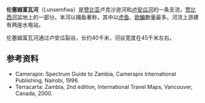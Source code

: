 '''伦塞姆富瓦河'''（Lunsemfwa）是[[赞比亚|赞比亚]]卢克沙逊河和[[卢安瓜河|卢安瓜河]]的一条支流，[[赞比西河|赞比西河]]盆地上的一部分。本河以捕鱼著称，其中以[[虎鱼|虎鱼]]、[[欧鳊|欧鳊]]数量最多。河流上游建有两座水电站。

伦塞姆富瓦河通过卢安瓜裂谷，长约40千米，河谷宽度在45千米左右。

== 参考资料==
* Camerapix: Spectrum Guide to Zambia, Camerapix International Publishing, Nairobi, 1996.
* Terracarta: Zambia, 2nd edition, International Travel Maps, Vancouver, Canada, 2000.

{{coord|14|50|S|29|15|E|region:ZM_type:river_source:dewiki|display=title}}

{{贊比亞河流}}
{{DEFAULTSORT:Lunsemfwa}}